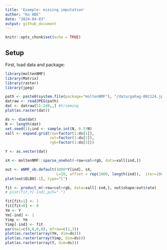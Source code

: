 ```yaml
---
title: 'Example: missing imputation'
author: "Ko ABE"
date: "2024-04-03"
output: github_document
---
```


```r
knitr::opts_chunk$set(echo = TRUE)
```

## Setup

First, load data and package:

```r
library(moltenNMF)
library(Matrix)
library(raster)
library(jpeg)

path <- paste0(system.file(package="moltenNMF"), "/data/gahag-002124.jpeg")
datraw <- readJPEG(path)
dat <- datraw[51:249,,] #trimming
plot(as.raster(dat))
```


```r
ds <- dim(dat)
N <- length(dat)
set.seed(1);ind <- sample.int(N, 0.5*N)
xall <- expand.grid(row=factor(1:ds[1]),
                    col=factor(1:ds[2]),
                    rgb=factor(1:ds[3]))

Y <- as.vector(dat)

sX <- moltenNMF::sparse_onehot(~row+col+rgb, data=xall[ind,])

out <- mNMF_vb.default(1000*Y[ind], sX,
                       L=10, offset = rep(1000, length(ind)),  iter=200)
plot(out$ELBO[-1], type="l")
```

```r
fit <- product_m(~row+col+rgb, data=xall[-ind,], out$shape/out$rate)
# plot(fit,Y[-ind],pch=".")

fit[fit>1] <- 1
fit[fit<0] <- 0
Ym <- Y
Ym[-ind] <- 1
Yimp <- Ym
Yimp[-ind] <- fit
par(mai=c(0,0,0,0), mfrow=c(1,3))
plot(as.raster(array(Ym, dim=ds)))
plot(as.raster(array(Yimp, dim=ds)))
plot(as.raster(array(Y, dim=ds)))

```